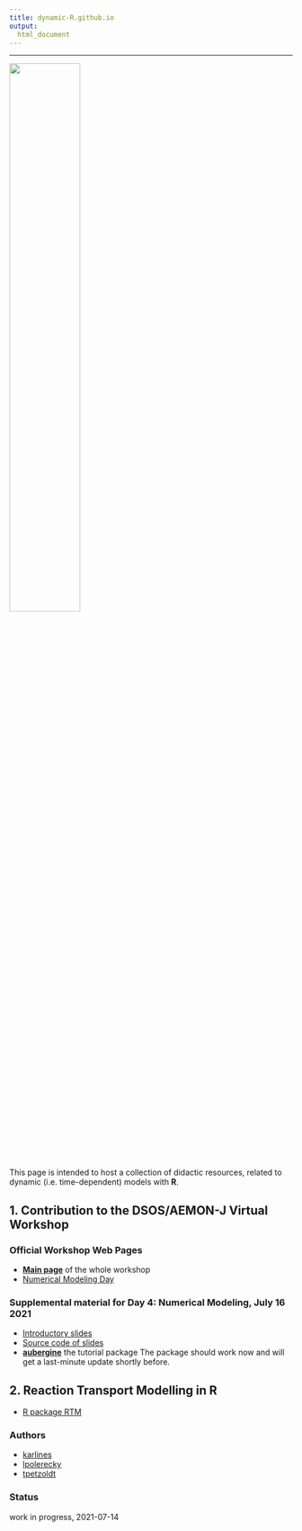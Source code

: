 ```yaml
---
title: dynamic-R.github.io
output:
  html_document
--- 
```


----

![](https://aquaticdatasciopensci.github.io/assets/dsos_banner_website.png){width=50%}


This page is intended to host a collection of didactic resources, related to 
dynamic (i.e. time-dependent) models with **R**.


##  1. Contribution to the DSOS/AEMON-J Virtual Workshop

### Official Workshop Web Pages

* [**Main page**](https://aquaticdatasciopensci.github.io/) of the whole workshop
* [Numerical Modeling Day](https://aquaticdatasciopensci.github.io/day4-numericalmodeling/)

### Supplemental material for Day 4: Numerical Modeling, July 16 2021

* [Introductory slides](https://dynamic-r.github.io/hacking-limnology/)
* [Source code of slides](https://github.com/dynamic-R/hacking-limnology)
* [**aubergine**](https://github.com/dynamic-R/aubergine) the tutorial package
The package should work now and will get a last-minute update shortly before.
        
## 2. Reaction Transport Modelling in R

* [R package RTM](https://github.com/dynamic-R/Reaction_Transport_Modelling)


### Authors

* [karlines](https://github.com/karlines)
* [lpolerecky](https://github.com/lpolerecky)
* [tpetzoldt](https://github.com/tpetzoldt)



### Status

work in progress, 2021-07-14
